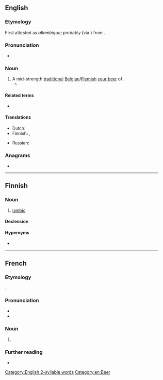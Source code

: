 ==English==
{{wikipedia}}

===Etymology===
First attested as ''allambique''; probably (via {{uder|en|nl-BE|-}}) from {{der|en|fr|alambic||[[alembic]]}}.

===Pronunciation===
* {{IPA|en|/lɒ̃bik/|/ˈlæmbɪk/}}

===Noun===
{{en-noun}}

# A mid-strength [[traditional]] [[Belgian]]/[[Flemish]] [[sour beer]] of {{w|spontaneous fermentation}}.
#* {{quote-book|en|year=1990|author=Jean Guinard|title=Lambic|publisher=Brewers Publications|url=https://books.google.com/books?id=SpRqDAAAQBAJ&pg=PT93&dq=%22lambic%22&hl=&cd=1&source=gbs_api#v=onepage&q=%22lambic%22&f=false|isbn=9781938469343|text=Wooden casks serve a special role in the maturation of '''lambic''' by allowing a little oxygen to slowly contact the beer.}}

====Related terms====
* {{l|en|alembic}}

====Translations====
{{trans-top|traditional Belgian beer}}
* Dutch: {{t+|nl|lambiek|m}}
* Finnish: {{t|fi|lambic}}, {{t|fi|lambic-[[olut]]}}
{{trans-mid}}
* Russian: {{t+|ru|ламби́к|m}}
{{trans-bottom}}

===Anagrams===
* {{anagrams|en|a=abcilm|cimbal}}

[[Category:English 2-syllable words]]
[[Category:en:Beer]]

----

==Finnish==

===Noun===
{{fi-noun}}

# [[#English|lambic]] {{gloss|Belgian beer}}

====Declension====
{{fi-decl-risti|lambic|||a|i=0}}

====Hypernyms====
* {{l|fi|spontaanikäymisolut}}

----

==French==

===Etymology===
{{bor+|fr|nl-BE|lambiek}}.

===Pronunciation===
* {{fr-IPA}}
* {{audio|fr|LL-Q150 (fra)-WikiLucas00-lambic.wav}}

===Noun===
{{fr-noun|m}}

# {{l|en|lambic}}

===Further reading===
* {{R:TLFi}}